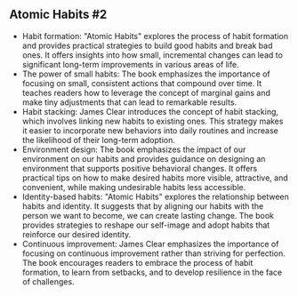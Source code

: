 ## Atomic Habits #2

- Habit formation: "Atomic Habits" explores the process of habit formation and provides practical strategies to build good habits and break bad ones. It offers insights into how small, incremental changes can lead to significant long-term improvements in various areas of life.
- The power of small habits: The book emphasizes the importance of focusing on small, consistent actions that compound over time. It teaches readers how to leverage the concept of marginal gains and make tiny adjustments that can lead to remarkable results.
- Habit stacking: James Clear introduces the concept of habit stacking, which involves linking new habits to existing ones. This strategy makes it easier to incorporate new behaviors into daily routines and increase the likelihood of their long-term adoption.
- Environment design: The book emphasizes the impact of our environment on our habits and provides guidance on designing an environment that supports positive behavioral changes. It offers practical tips on how to make desired habits more visible, attractive, and convenient, while making undesirable habits less accessible.
- Identity-based habits: "Atomic Habits" explores the relationship between habits and identity. It suggests that by aligning our habits with the person we want to become, we can create lasting change. The book provides strategies to reshape our self-image and adopt habits that reinforce our desired identity.
- Continuous improvement: James Clear emphasizes the importance of focusing on continuous improvement rather than striving for perfection. The book encourages readers to embrace the process of habit formation, to learn from setbacks, and to develop resilience in the face of challenges.
